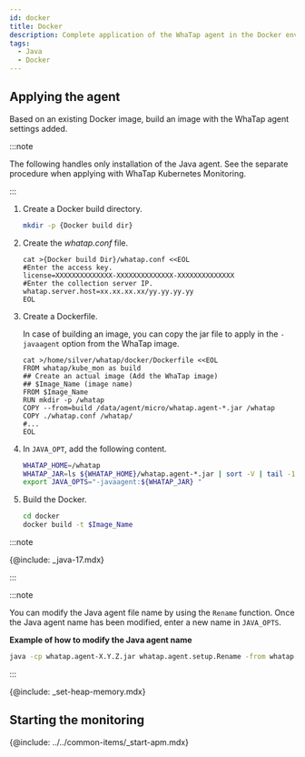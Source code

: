 ```yaml
---
id: docker
title: Docker
description: Complete application of the WhaTap agent in the Docker environment.
tags:
  - Java
  - Docker
---
```


## Applying the agent

Based on an existing Docker image, build an image with the WhaTap agent settings added.

:::note

The following handles only installation of the Java agent. See the separate procedure when applying with WhaTap Kubernetes Monitoring.

:::

1. Create a Docker build directory.

   ```bash
   mkdir -p {Docker build dir}
   ```

2. Create the _whatap.conf_ file.

   ```docker {3,5} showLineNumbers
   cat >{Docker build Dir}/whatap.conf <<EOL
   #Enter the access key.
   license=XXXXXXXXXXXXXX-XXXXXXXXXXXXXX-XXXXXXXXXXXXXX 
   #Enter the collection server IP.
   whatap.server.host=xx.xx.xx.xx/yy.yy.yy.yy 
   EOL
   ```

3. Create a Dockerfile.

   In case of building an image, you can copy the jar file to apply in the `-javaagent` option from the WhaTap image.

   ```docker
   cat >/home/silver/whatap/docker/Dockerfile <<EOL
   FROM whatap/kube_mon as build
   ## Create an actual image (Add the WhaTap image)
   ## $Image_Name (image name)
   FROM $Image_Name
   RUN mkdir -p /whatap
   COPY --from=build /data/agent/micro/whatap.agent-*.jar /whatap
   COPY ./whatap.conf /whatap/
   #...
   EOL
   ```

4. In `JAVA_OPT`, add the following content.

   ```bash
   WHATAP_HOME=/whatap
   WHATAP_JAR=ls ${WHATAP_HOME}/whatap.agent-*.jar | sort -V | tail -1
   export JAVA_OPTS="-javaagent:${WHATAP_JAR} "
   ```

5. Build the Docker.

   ```bash
   cd docker
   docker build -t $Image_Name
   ```

:::note

{@include: _java-17.mdx}

:::

:::note

You can modify the Java agent file name by using the `Rename` function. Once the Java agent name has been modified, enter a new name in `JAVA_OPTS`.

**Example of how to modify the Java agent name**

```bash
java -cp whatap.agent-X.Y.Z.jar whatap.agent.setup.Rename -from whatap.agent-X.Y.Z.jar -to whatap.agent.jar
```

:::

{@include: _set-heap-memory.mdx} 

## Starting the monitoring

{@include: ../../common-items/_start-apm.mdx} 
